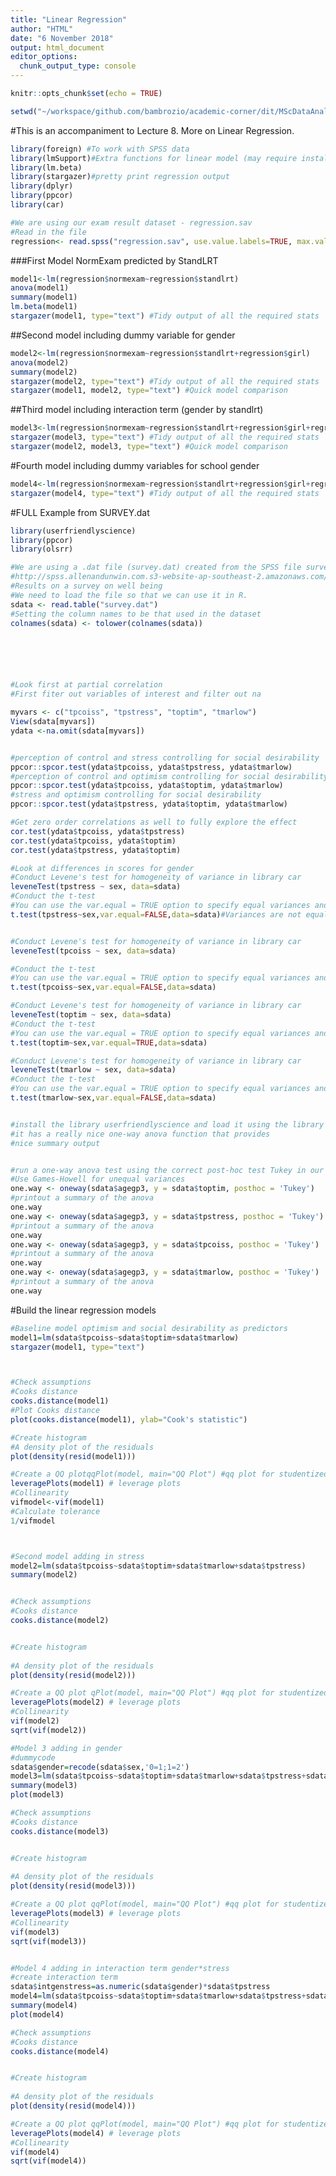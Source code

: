 ```yaml
---
title: "Linear Regression"
author: "HTML"
date: "6 November 2018"
output: html_document
editor_options: 
  chunk_output_type: console
---
```


```r
knitr::opts_chunk$set(echo = TRUE)

setwd("~/workspace/github.com/bambrozio/academic-corner/dit/MScDataAnalytics/probabilityAndStatisticalInference/w8/")
```

#This is an accompaniment to Lecture 8. More on Linear Regression.
```r
library(foreign) #To work with SPSS data
library(lmSupport)#Extra functions for linear model (may require install of nloptr also)
library(lm.beta)
library(stargazer)#pretty print regression output
library(dplyr)
library(ppcor)
library(car)
```

```r
#We are using our exam result dataset - regression.sav
#Read in the file
regression<- read.spss("regression.sav", use.value.labels=TRUE, max.value.labels=Inf, to.data.frame=TRUE)
```

###First Model NormExam predicted by StandLRT
```r
model1<-lm(regression$normexam~regression$standlrt)
anova(model1)
summary(model1)
lm.beta(model1)
stargazer(model1, type="text") #Tidy output of all the required stats
```
##Second model including dummy variable for gender
```r
model2<-lm(regression$normexam~regression$standlrt+regression$girl)
anova(model2)
summary(model2)
stargazer(model2, type="text") #Tidy output of all the required stats
stargazer(model1, model2, type="text") #Quick model comparison

```
##Third model including interaction term (gender by standlrt)
```r
model3<-lm(regression$normexam~regression$standlrt+regression$girl+regression$interaction)
stargazer(model3, type="text") #Tidy output of all the required stats
stargazer(model2, model3, type="text") #Quick model comparison
```

#Fourth model including dummy variables for school gender
```r
model4<-lm(regression$normexam~regression$standlrt+regression$girl+regression$boys_sch+regression$girls_sch)
stargazer(model4, type="text") #Tidy output of all the required stats

```
#FULL Example from SURVEY.dat


```r
library(userfriendlyscience)
library(ppcor)
library(olsrr)
```

```r
#We are using a .dat file (survey.dat) created from the SPSS file survey.sav  taken from SPSS Survival Manual 6th Edition Julie Pallant
#http://spss.allenandunwin.com.s3-website-ap-southeast-2.amazonaws.com/data-files.html#.Wb0vvnWP-po
#Results on a survey on well being
#We need to load the file so that we can use it in R.
sdata <- read.table("survey.dat")
#Setting the column names to be that used in the dataset
colnames(sdata) <- tolower(colnames(sdata))






#Look first at partial correlation
#First fiter out variables of interest and filter out na

myvars <- c("tpcoiss", "tpstress", "toptim", "tmarlow")
View(sdata[myvars])
ydata <-na.omit(sdata[myvars])


#perception of control and stress controlling for social desirability
ppcor::spcor.test(ydata$tpcoiss, ydata$tpstress, ydata$tmarlow)
#perception of control and optimism controlling for social desirability
ppcor::spcor.test(ydata$tpcoiss, ydata$toptim, ydata$tmarlow)
#stress and optimism controlling for social desirability
ppcor::spcor.test(ydata$tpstress, ydata$toptim, ydata$tmarlow)

#Get zero order correlations as well to fully explore the effect 
cor.test(ydata$tpcoiss, ydata$tpstress)
cor.test(ydata$tpcoiss, ydata$toptim)
cor.test(ydata$tpstress, ydata$toptim)

#Look at differences in scores for gender
#Conduct Levene's test for homogeneity of variance in library car
leveneTest(tpstress ~ sex, data=sdata)
#Conduct the t-test
#You can use the var.equal = TRUE option to specify equal variances and a pooled variance estimate
t.test(tpstress~sex,var.equal=FALSE,data=sdata)#Variances are not equal


#Conduct Levene's test for homogeneity of variance in library car
leveneTest(tpcoiss ~ sex, data=sdata)

#Conduct the t-test
#You can use the var.equal = TRUE option to specify equal variances and a pooled variance estimate
t.test(tpcoiss~sex,var.equal=FALSE,data=sdata)

#Conduct Levene's test for homogeneity of variance in library car
leveneTest(toptim ~ sex, data=sdata)
#Conduct the t-test
#You can use the var.equal = TRUE option to specify equal variances and a pooled variance estimate
t.test(toptim~sex,var.equal=TRUE,data=sdata)

#Conduct Levene's test for homogeneity of variance in library car
leveneTest(tmarlow ~ sex, data=sdata)
#Conduct the t-test
#You can use the var.equal = TRUE option to specify equal variances and a pooled variance estimate
t.test(tmarlow~sex,var.equal=FALSE,data=sdata)


#install the library userfriendlyscience and load it using the library command
#it has a really nice one-way anova function that provides
#nice summary output


#run a one-way anova test using the correct post-hoc test Tukey in our case
#Use Games-Howell for unequal variances
one.way <- oneway(sdata$agegp3, y = sdata$toptim, posthoc = 'Tukey') 
#printout a summary of the anova 
one.way 
one.way <- oneway(sdata$agegp3, y = sdata$tpstress, posthoc = 'Tukey') 
#printout a summary of the anova 
one.way
one.way <- oneway(sdata$agegp3, y = sdata$tpcoiss, posthoc = 'Tukey') 
#printout a summary of the anova 
one.way
one.way <- oneway(sdata$agegp3, y = sdata$tmarlow, posthoc = 'Tukey') 
#printout a summary of the anova 
one.way
```

#Build the linear regression models
```r
#Baseline model optimism and social desirability as predictors
model1=lm(sdata$tpcoiss~sdata$toptim+sdata$tmarlow)
stargazer(model1, type="text")



#Check assumptions
#Cooks distance
cooks.distance(model1)
#Plot Cooks distance
plot(cooks.distance(model1), ylab="Cook's statistic")

#Create histogram
#A density plot of the residuals
plot(density(resid(model1))) 

#Create a QQ plotqqPlot(model, main="QQ Plot") #qq plot for studentized resid 
leveragePlots(model1) # leverage plots
#Collinearity
vifmodel<-vif(model1)
#Calculate tolerance
1/vifmodel



#Second model adding in stress
model2=lm(sdata$tpcoiss~sdata$toptim+sdata$tmarlow+sdata$tpstress)
summary(model2)


#Check assumptions
#Cooks distance
cooks.distance(model2)


#Create histogram
 
#A density plot of the residuals
plot(density(resid(model2))) 

#Create a QQ plot qPlot(model, main="QQ Plot") #qq plot for studentized resid 
leveragePlots(model2) # leverage plots
#Collinearity
vif(model2)
sqrt(vif(model2)) 

#Model 3 adding in gender 
#dummycode
sdata$gender=recode(sdata$sex,'0=1;1=2')
model3=lm(sdata$tpcoiss~sdata$toptim+sdata$tmarlow+sdata$tpstress+sdata$sex)
summary(model3)
plot(model3)

#Check assumptions
#Cooks distance
cooks.distance(model3)


#Create histogram
 
#A density plot of the residuals
plot(density(resid(model3))) 

#Create a QQ plot qqPlot(model, main="QQ Plot") #qq plot for studentized resid 
leveragePlots(model3) # leverage plots
#Collinearity
vif(model3)
sqrt(vif(model3)) 


#Model 4 adding in interaction term gender*stress
#create interaction term
sdata$intgenstress=as.numeric(sdata$gender)*sdata$tpstress
model4=lm(sdata$tpcoiss~sdata$toptim+sdata$tmarlow+sdata$tpstress+sdata$gender+sdata$intgenstress)
summary(model4)
plot(model4)

#Check assumptions
#Cooks distance
cooks.distance(model4)


#Create histogram
 
#A density plot of the residuals
plot(density(resid(model4))) 

#Create a QQ plot qqPlot(model, main="QQ Plot") #qq plot for studentized resid 
leveragePlots(model4) # leverage plots
#Collinearity
vif(model4)
sqrt(vif(model4)) 

```


